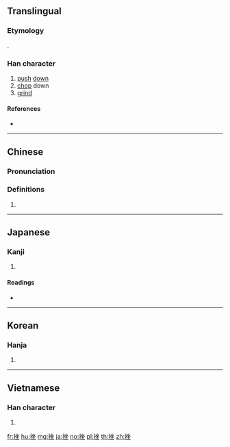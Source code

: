 ==Translingual==

===Etymology===
{{Han compound|手|坐|ls=psc|c1=s|c2=p|alt1=扌}}.

===Han character===
{{Han char|rn=64|rad=手|as=07|sn=10|four=58014|canj=QOOG|ids=⿰扌坐}}

# [[push]] [[down]]
# [[chop]] down
# [[grind]]

====References====
* {{Han ref|kx=0431.220|dkj=12087|dj=0780.290|hdz=31885.030|uh=632B|ud=25387|bh=AEC0|bd=44736}}

----

==Chinese==
{{zh-forms}}

===Pronunciation===
{{zh-pron
|m=cuò
|c=co3
|h=pfs=
|md=
|mn=
|w=
|mc=y
|oc=y
|cat=
}}

===Definitions===
{{zh-hanzi}}

# {{rfdef|lang=zh}}

----

==Japanese==

===Kanji===
{{ja-kanji|grade=|rs=手07}}

# {{defn|lang=ja|sort=手07}}

====Readings====
* {{ja-readings|goon=[[さ]] (sa)|kanon=[[さ]] (sa)|kanyoon=[[ざ]] (za)|kun=[[くじく]] (kujiku), [[くじける]] (kujikeru)}}

----

==Korean==

===Hanja===
{{ko-hanja|hangeul=좌|eumhun=|rv=jwa|mr=chwa|y=cwa}}

# {{defn|lang=ko|sort=手07}}

----

==Vietnamese==

===Han character===
{{vi-readings|rs=手07|hanviet=[[doạ]], [[doá]], [[toả]]}}

# {{defn|lang=vi|sort=手07}}

[[fr:挫]]
[[hu:挫]]
[[mg:挫]]
[[ja:挫]]
[[no:挫]]
[[pl:挫]]
[[th:挫]]
[[zh:挫]]
